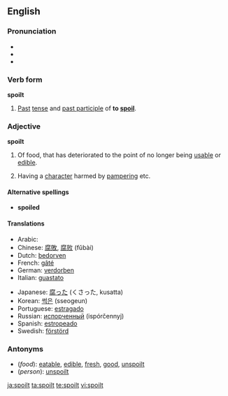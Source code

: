 ==English==

===Pronunciation===
* {{enPR|spoilt}}
* {{IPA|/spɔɪlt/}}
* {{SAMPA|/spOIlt/}}

===Verb form===
'''spoilt'''

# [[Past]] [[tense]] and [[past participle]] of '''to [[spoil]]'''.

===Adjective===
'''spoilt'''

# Of food, that has deteriorated to the point of no longer being [[usable]] or [[edible]].
# {{context|of a person}} Having a [[character]] harmed by [[pamper]]ing etc.

====Alternative spellings====
* '''spoiled'''

====Translations====
{{top}}
* Arabic: {{ARchar|[[مدلل]]}} {{unicode|(mudállal)}}
* Chinese: [[腐敗]], [[腐败]] (fǔbài)
* Dutch: [[bedorven]]
* French: [[gâté]]
* German: [[verdorben]]
* Italian: [[guastato]]
{{mid}}
* Japanese: [[腐った]] (くさった, kusatta)
* Korean: [[썩은]] (sseogeun)
* Portuguese: [[estragado]]
* Russian: [[испорченный]] (ispórčennyj)
* Spanish: [[estropeado]]
* Swedish: [[förstörd]]
{{bottom}}

===Antonyms===
* (''food''): [[eatable]], [[edible]], [[fresh]], [[good]], [[unspoilt]]
* (''person''): [[unspoilt]]

[[ja:spoilt]]
[[ta:spoilt]]
[[te:spoilt]]
[[vi:spoilt]]